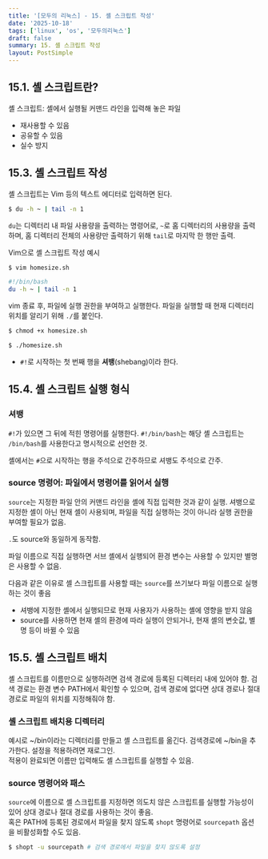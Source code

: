 ```yaml
---
title: '[모두의 리눅스] - 15. 셸 스크립트 작성'
date: '2025-10-18'
tags: ['linux', 'os', '모두의리눅스']
draft: false
summary: 15. 셸 스크립트 작성
layout: PostSimple
---
```


## 15.1. 셸 스크립트란?

셸 스크립트: 셸에서 실행될 커맨드 라인을 입력해 놓은 파일

- 재사용할 수 있음
- 공유할 수 있음
- 실수 방지

## 15.3. 셸 스크립트 작성

셸 스크립트는 Vim 등의 텍스트 에디터로 입력하면 된다.

```bash
$ du -h ~ | tail -n 1
```

`du`는 디렉터리 내 파일 사용량을 출력하는 명령어로, `~`로 홈 디렉터리의 사용량을 출력하며, 홈 디렉터리 전체의 사용량만 출력하기 위해 `tail`로 마지막 한 행만 출력.

Vim으로 셸 스크립트 작성 예시

```bash
$ vim homesize.sh

#!/bin/bash
du -h ~ | tail -n 1
```

vim 종료 후, 파일에 실행 권한을 부여하고 실행한다. 파일을 실행할 때 현재 디렉터리 위치를 알리기 위해 `./`를 붙인다.

```bash
$ chmod +x homesize.sh

$ ./homesize.sh
```

- `#!`로 시작하는 첫 번째 행을 **셔뱅**(shebang)이라 한다.

## 15.4. 셸 스크립트 실행 형식

### 셔뱅

`#!`가 있으면 그 뒤에 적힌 명령어를 실행한다. `#!/bin/bash`는 해당 셸 스크립트는 `/bin/bash`를 사용한다고 명시적으로 선언한 것.

셸에서는 `#`으로 시작하는 행을 주석으로 간주하므로 셔뱅도 주석으로 간주.

### source 명령어: 파일에서 명령어를 읽어서 실행

`source`는 지정한 파일 안의 커맨드 라인을 셸에 직접 입력한 것과 같이 실행. 셔뱅으로 지정한 셸이 아닌 현재 셸이 사용되며, 파일을 직접 실행하는 것이 아니라 실행 권한을 부여할 필요가 없음.

`.`도 source와 동일하게 동작함.

파일 이름으로 직접 실행하면 서브 셸에서 실행되어 환경 변수는 사용할 수 있지만 별명은 사용할 수 없음.

다음과 같은 이유로 셸 스크립트를 사용할 때는 `source`를 쓰기보다 파일 이름으로 실행하는 것이 좋음

- 셔뱅에 지정한 셸에서 실행되므로 현재 사용자가 사용하는 셸에 영향을 받지 않음
- source를 사용하면 현재 셸의 환경에 따라 실행이 안되거나, 현재 셸의 변숫값, 별명 등이 바뀔 수 있음

## 15.5. 셸 스크립트 배치

셸 스크립트를 이름만으로 실행하려면 검색 경로에 등록된 디렉터리 내에 있어야 함. 검색 경로는 환경 변수 PATH에서 확인할 수 있으며, 검색 경로에 없다면 상대 경로나 절대 경로로 파일의 위치를 지정해줘야 함.

### 셸 스크립트 배치용 디렉터리

예시로 ~/bin이라는 디렉터리를 만들고 셸 스크립트를 옮긴다. 검색경로에 ~/bin을 추가한다. 설정을 적용하려면 재로그인.  
적용이 완료되면 이름만 입력해도 셸 스크립트를 실행할 수 있음.

### source 명령어와 패스

`source`에 이름으로 셸 스크립트를 지정하면 의도치 않은 스크립트를 실행할 가능성이 있어 상대 경로나 절대 경로를 사용하는 것이 좋음.  
혹은 PATH에 등록된 경로에서 파일을 찾지 않도록 `shopt` 명령어로 `sourcepath` 옵션을 비활성화할 수도 있음.

```bash
$ shopt -u sourcepath # 검색 경로에서 파일을 찾지 않도록 설정
```
